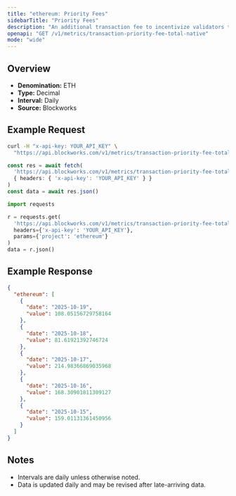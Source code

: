 ```yaml
---
title: "ethereum: Priority Fees"
sidebarTitle: "Priority Fees"
description: "An additional transaction fee to incentivize validators to prioritize and execute transactions."
openapi: "GET /v1/metrics/transaction-priority-fee-total-native"
mode: "wide"
---
```


## Overview

- **Denomination:** ETH
- **Type:** Decimal
- **Interval:** Daily
- **Source:** Blockworks

## Example Request

<CodeGroup>

```bash cURL
curl -H "x-api-key: YOUR_API_KEY" \
  "https://api.blockworks.com/v1/metrics/transaction-priority-fee-total-native?project=ethereum"
```

```typescript TypeScript
const res = await fetch(
  'https://api.blockworks.com/v1/metrics/transaction-priority-fee-total-native?project=ethereum',
  { headers: { 'x-api-key': 'YOUR_API_KEY' } }
)
const data = await res.json()
```

```python Python
import requests

r = requests.get(
  'https://api.blockworks.com/v1/metrics/transaction-priority-fee-total-native',
  headers={'x-api-key': 'YOUR_API_KEY'},
  params={'project': 'ethereum'}
)
data = r.json()
```

</CodeGroup>

## Example Response

```json
{
  "ethereum": [
    {
      "date": "2025-10-19",
      "value": 108.05156729758164
    },
    {
      "date": "2025-10-18",
      "value": 81.61921392746724
    },
    {
      "date": "2025-10-17",
      "value": 214.98366869035968
    },
    {
      "date": "2025-10-16",
      "value": 168.30901811309127
    },
    {
      "date": "2025-10-15",
      "value": 159.01131361450956
    }
  ]
}
```

## Notes
- Intervals are daily unless otherwise noted.
- Data is updated daily and may be revised after late-arriving data.